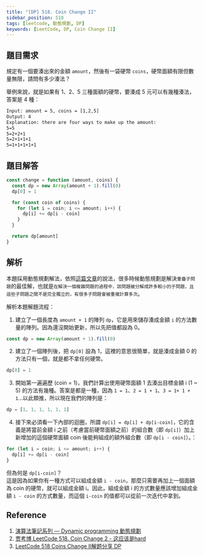 ```yaml
---
title: "[DP] 518. Coin Change II"
sidebar_position: 518
tags: [leetcode, 動態規劃, DP]
keywords: [LeetCode, DP, Coin Change II]
---
```

## 題目需求
規定有一個要湊出來的金額 `amount`，然後有一袋硬幣 `coins`，硬幣面額有限但數量無限，請問有多少湊法？

舉例來說，就是如果有 1、2、5 三種面額的硬幣，要湊成 5 元可以有幾種湊法，答案是 4 種：
```xml title='官方範例'
Input: amount = 5, coins = [1,2,5]
Output: 4
Explanation: there are four ways to make up the amount:
5=5
5=2+2+1
5=2+1+1+1
5=1+1+1+1+1
```

## 題目解答
```js
const change = function (amount, coins) {
  const dp = new Array(amount + 1).fill(0)
  dp[0] = 1

  for (const coin of coins) {
    for (let i = coin; i <= amount; i++) {
      dp[i] += dp[i - coin]
    }
  }

  return dp[amount]
}
```

## 解析
本題採用動態規劃解法，依照[這篇文章](https://medium.com/%E6%8A%80%E8%A1%93%E7%AD%86%E8%A8%98/%E6%BC%94%E7%AE%97%E6%B3%95%E7%AD%86%E8%A8%98%E7%B3%BB%E5%88%97-dynamic-programming-%E5%8B%95%E6%85%8B%E8%A6%8F%E5%8A%83-de980ca4a2d3)的說法，很多時候動態規劃是解決`重疊子問題`的最佳解，也就是`在解決一個複雜問題的過程中，該問題被分解成許多較小的子問題，且這些子問題之間不是完全獨立的，有很多子問題會被重複計算多次`。

解析本題解題流程：
1. 建立了一個長度為 `amount + 1` 的陣列 `dp`，它是用來儲存湊成金額 `i` 的方法數量的陣列。因為還沒開始更新，所以先把值都設為 0。
```js
const dp = new Array(amount + 1).fill(0)
```

2. 建立了一個陣列後，把 `dp[0]` 設為 1，這裡的意思很簡單，就是湊成金額 0 的方法只有一個，就是都不拿任何硬幣。
```js
dp[0] = 1
```

3. 開始第一遍遍歷 (coin = 1)，我們計算出使用硬幣面額 1 去湊出目標金額 i (1 ~ 5) 的方法有幾種。答案是都是一種，因為 `1 = 1`、`2 = 1 + 1`、`3 = 1+ 1 + 1`...以此類推，所以現在我們的陣列是：
```js
dp = [1, 1, 1, 1, 1, 1]
```

4. 接下來必須看一下內部的迴圈，所謂 `dp[i] = dp[i] + dp[i-coin]`，它的含義是將當前金額 i 之前（考慮當前硬幣面額之前）的組合數（即 `dp[i]`）加上新增加的這個硬幣面額 coin 後能夠組成的額外組合數（即 `dp[i - coin]`）。：
```js
for (let i = coin; i <= amount; i++) {
  dp[i] += dp[i - coin]
}
```
但為何是 `dp[i-coin]`？  
這是因為如果你有一種方式可以組成金額 `i - coin`，那麼只需要再加上一個面額為 coin 的硬幣，就可以組成金額 i。因此，組成金額 i 的方式數量應該增加組成金額 `i - coin` 的方式數量，而這個 `i-coin` 的值都可以從前一次迭代中拿到。


## Reference
1. [演算法筆記系列 — Dynamic programming 動態規劃](https://medium.com/%E6%8A%80%E8%A1%93%E7%AD%86%E8%A8%98/%E6%BC%94%E7%AE%97%E6%B3%95%E7%AD%86%E8%A8%98%E7%B3%BB%E5%88%97-dynamic-programming-%E5%8B%95%E6%85%8B%E8%A6%8F%E5%8A%83-de980ca4a2d3)
2. [贾考博 LeetCode 518. Coin Change 2 - 这应该是hard](https://www.youtube.com/watch?v=UHFmiLSmXHg)
3. [LeetCode 518 Coins Change II解题分享 DP](https://www.youtube.com/watch?v=qWhw41UR8RI)